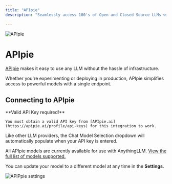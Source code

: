 ```yaml
---
title: "APIpie"
description: "Seamlessly access 100's of Open and Closed Source LLMs with APIpie — zero infrastructure, instant availability."

---
```



<Image
  src="/images/anythingllm-setup/llm-configuration/cloud/apipie/header-image.png"
  height={1080}
  width={1920}
  quality={100}
  alt="APIpie"
/>

# APIpie

[APIpie](https://APIpie.ai) makes it easy to use any LLM without the hassle of infrastructure.

Whether you're experimenting or deploying in production, APIpie simplifies access to powerful models with a single endpoint.

## Connecting to APIpie

<Callout type="info" emoji="️💡">
  **Valid API Key required!**

    You must obtain a valid API key from [APIpie.ai](https://apipie.ai/profile/api-keys) for this integration to work.

</Callout>

Like other LLM providers, the Chat Model Selection dropdown will automatically populate when your API key is entered.

All APIpie models are currently available for use with AnythingLLM. [View the full list of models supported.](https://apipie.ai/dashboard)

You can update your model to a different model at any time in the **Settings**.

<Image
  src="/images/anythingllm-setup/llm-configuration/cloud/apipie/apipie.png"
  height={1080}
  width={1920}
  quality={100}
  alt="APIPpie settings"
/>
